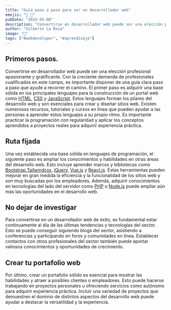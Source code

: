 ---
title: "Guía paso a paso para ser un desarrollador web"
emojis: "💪 💯"
pubDate: "2024-03-08"
description: "Convertirse en desarrollador web puede ser una elección profesional apasionante y gratificante."
author: "Gilberto La Rosa"
image: "📝"
tags: ["#webdeveloper", "#aprendizaje"]
---

## Primeros pasos.

Convertirse en desarrollador web puede ser una elección profesional apasionante y gratificante. Con la creciente demanda de profesionales cualificados en este campo, es importante disponer de una guía clara paso a paso que ayude a recorrer el camino. El primer paso es adquirir una base sólida en los principales lenguajes para la construcción de un portal web como [HTML](https://es.wikipedia.org/wiki/HTML), [CSS](https://es.wikipedia.org/wiki/CSS) y [JavaScript](https://es.wikipedia.org/wiki/JavaScript). Estos lenguajes forman los pilares del desarrollo web y son esenciales para crear y diseñar sitios web. Existen numerosos recursos, tutoriales y cursos en línea que pueden ayudar a las personas a aprender estos lenguajes a su propio ritmo. Es importante practicar la programación con regularidad y aplicar los conceptos aprendidos a proyectos reales para adquirir experiencia práctica.

## Ruta fijada

Una vez establecida una base sólida en lenguajes de programación, el siguiente paso es ampliar los conocimientos y habilidades en otras áreas del desarrollo web. Esto incluye aprender marcos y bibliotecas como [Bootstrap](https://getbootstrap.esdocu.com/docs/5.3/getting-started/introduction/),[Tailwindcss](https://tailwindcss.com/docs/installation), [jQuery](https://es.wikipedia.org/wiki/JQuery), [Vue.js](https://es.vuejs.org/v2/guide/) y [React.js](https://es.react.dev/learn). Estas herramientas pueden mejorar en gran medida la eficiencia y la funcionalidad de los sitios web y son muy buscadas por los empleadores. Además, adquirir conocimientos en tecnologías del lado del servidor como [PHP](https://www.php.net/) o [Node.js](https://nodejs.org/en/learn/getting-started/introduction-to-nodejs) puede ampliar aún más las oportunidades en el desarrollo web.

## No dejar de investigar

Para convertirse en un desarrollador web de éxito, es fundamental estar continuamente al día de las últimas tendencias y tecnologías del sector. Esto se puede conseguir siguiendo blogs del sector, asistiendo a conferencias y participando en foros y comunidades en línea. Establecer contactos con otros profesionales del sector también puede aportar valiosos conocimientos y oportunidades de crecimiento.

## Crear tu portafolio web

Por último, crear un portafolio sólido es esencial para mostrar las habilidades y atraer a posibles clientes o empleadores. Esto puede hacerse trabajando en proyectos personales u ofreciendo servicios como autónomo para adquirir experiencia práctica. Incluir una variedad de proyectos que demuestren el dominio de distintos aspectos del desarrollo web puede ayudar a destacar la versatilidad y la experiencia.
